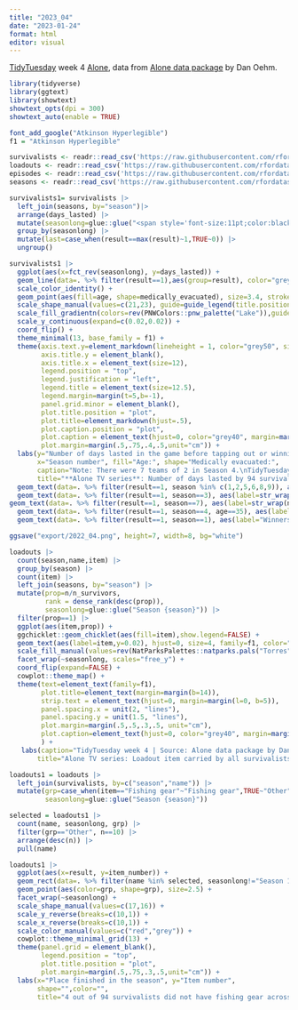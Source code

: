 ```yaml
---
title: "2023_04"
date: "2023-01-24"
format: html
editor: visual
---
```


[TidyTuesday](https://github.com/rfordatascience/tidytuesday) week 4 [Alone](https://github.com/rfordatascience/tidytuesday/blob/master/data/2023/2023-01-24/readme.md), data from [Alone data package](https://github.com/doehm/alone) by Dan Oehm.

```r
library(tidyverse)
library(ggtext)
library(showtext)
showtext_opts(dpi = 300)
showtext_auto(enable = TRUE)
```

```r
font_add_google("Atkinson Hyperlegible")
f1 = "Atkinson Hyperlegible"
```

```r
survivalists <- readr::read_csv('https://raw.githubusercontent.com/rfordatascience/tidytuesday/master/data/2023/2023-01-24/survivalists.csv')
loadouts <- readr::read_csv('https://raw.githubusercontent.com/rfordatascience/tidytuesday/master/data/2023/2023-01-24/loadouts.csv')
episodes <- readr::read_csv('https://raw.githubusercontent.com/rfordatascience/tidytuesday/master/data/2023/2023-01-24/episodes.csv')
seasons <- readr::read_csv('https://raw.githubusercontent.com/rfordatascience/tidytuesday/master/data/2023/2023-01-24/seasons.csv')
```

```r
survivalists1= survivalists |>
  left_join(seasons, by="season")|>
  arrange(days_lasted) |>
  mutate(seasonlong=glue::glue("<span style='font-size:11pt;color:black'>Season {season}</span><br>{location}<br>(n={n_survivors})")) |>
  group_by(seasonlong) |>
  mutate(last=case_when(result==max(result)~1,TRUE~0)) |>
  ungroup() 

survivalists1 |>
  ggplot(aes(x=fct_rev(seasonlong), y=days_lasted)) +
  geom_line(data=. %>% filter(result==1),aes(group=result), color="grey60") +
  scale_color_identity() +
  geom_point(aes(fill=age, shape=medically_evacuated), size=3.4, stroke=.5) +
  scale_shape_manual(values=c(21,23), guide=guide_legend(title.position = "top")) +
  scale_fill_gradientn(colors=rev(PNWColors::pnw_palette("Lake")),guide=guide_colorbar(title.position = "top", order=1, barheight = unit(.5,"lines"),barwidth = unit(10,"lines"))) +
  scale_y_continuous(expand=c(0.02,0.02)) +
  coord_flip() +
  theme_minimal(13, base_family = f1) +
  theme(axis.text.y=element_markdown(lineheight = 1, color="grey50", size=10),
        axis.title.y = element_blank(),
        axis.title.x = element_text(size=12),
        legend.position = "top",
        legend.justification = "left",
        legend.title = element_text(size=12.5),
        legend.margin=margin(t=5,b=-1),
        panel.grid.minor = element_blank(),
        plot.title.position = "plot",
        plot.title=element_markdown(hjust=.5),
        plot.caption.position = "plot",
        plot.caption = element_text(hjust=0, color="grey40", margin=margin(t=10)),
        plot.margin=margin(.5,.75,.4,.5,unit="cm")) +
  labs(y="Number of days lasted in the game before tapping out or winning", 
       x="Season number", fill="Age:", shape="Medically evacuated:",
       caption="Note: There were 7 teams of 2 in Season 4.\nTidyTuesday week 4 | Source: Alone data package by Dan Oehm",
       title="**Alone TV series**: Number of days lasted by 94 survivalists across 9 seasons") +
  geom_text(data=. %>% filter(result==1, season %in% c(1,2,5,6,8,9)), aes(label=name, y=days_lasted+2), size=3.2, hjust=0) +
  geom_text(data=. %>% filter(result==1, season==3), aes(label=str_wrap(name,10), y=days_lasted+2), size=3.2, hjust=0, lineheight=.8) +
geom_text(data=. %>% filter(result==1, season==7), aes(label=str_wrap(name,10)), size=3.2, lineheight=.8, nudge_x = .45, hjust=1) +
  geom_text(data=. %>% filter(result==1, season==4, age==35), aes(label="Jim Baird &\nTed Baird",y=days_lasted+3), size=3.2, hjust=0, lineheight=.8) +
  geom_text(data=. %>% filter(result==1, season==1), aes(label="Winners:",y=days_lasted+2), size=3.5, hjust=0,nudge_x = .35, color="grey40") 

ggsave("export/2022_04.png", height=7, width=8, bg="white")  
```


```r
loadouts |>
  count(season,name,item) |>
  group_by(season) |>
  count(item) |>
  left_join(seasons, by="season") |>
  mutate(prop=n/n_survivors,
         rank = dense_rank(desc(prop)),
         seasonlong=glue::glue("Season {season}")) |>
  filter(prop==1) |>
  ggplot(aes(item,prop)) +
  ggchicklet::geom_chicklet(aes(fill=item),show.legend=FALSE) +
  geom_text(aes(label=item,y=0.02), hjust=0, size=4, family=f1, color="white") +
  scale_fill_manual(values=rev(NatParksPalettes::natparks.pals("Torres"))) +
  facet_wrap(~seasonlong, scales="free_y") +
  coord_flip(expand=FALSE) +
  cowplot::theme_map() +
  theme(text=element_text(family=f1),
        plot.title=element_text(margin=margin(b=14)),
        strip.text = element_text(hjust=0, margin=margin(l=0, b=5)),
        panel.spacing.x = unit(2, "lines"),
        panel.spacing.y = unit(1.5, "lines"),
        plot.margin=margin(.5,.5,.3,.5, unit="cm"),
        plot.caption=element_text(hjust=0, color="grey40", margin=margin(t=15))
        ) +
   labs(caption="TidyTuesday week 4 | Source: Alone data package by Dan Oehm",
       title="Alone TV series: Loadout item carried by all survivalists by season")
```


```r
loadouts1 = loadouts |>
  left_join(survivalists, by=c("season","name")) |>
  mutate(grp=case_when(item=="Fishing gear"~"Fishing gear",TRUE~"Other"),
         seasonlong=glue::glue("Season {season}"))

selected = loadouts1 |>
  count(name, seasonlong, grp) |>
  filter(grp=="Other", n==10) |>
  arrange(desc(n)) |>
  pull(name)

loadouts1 |>
  ggplot(aes(x=result, y=item_number)) +
  geom_rect(data=. %>% filter(name %in% selected, seasonlong!="Season 1"), aes(xmin=result-.4, xmax=result+.4, ymin=0,ymax=11), fill="transparent", color="grey40") +
  geom_point(aes(color=grp, shape=grp), size=2.5) +
  facet_wrap(~seasonlong) +
  scale_shape_manual(values=c(17,16)) +
  scale_y_reverse(breaks=c(10,1)) +
  scale_x_reverse(breaks=c(10,1)) +
  scale_color_manual(values=c("red","grey")) +
  cowplot::theme_minimal_grid(13) +
  theme(panel.grid = element_blank(),
        legend.position = "top",
        plot.title.position = "plot",
        plot.margin=margin(.5,.75,.3,.5,unit="cm")) +
  labs(x="Place finished in the season", y="Item number",
       shape="",color="",
       title="4 out of 94 survivalists did not have fishing gear across 9 seasons of Alone")
```



